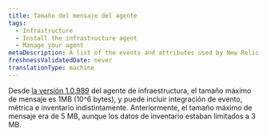 ```yaml
---
title: Tamaño del mensaje del agente
tags:
  - Infrastructure
  - Install the infrastructure agent
  - Manage your agent
metaDescription: A list of the events and attributes used by New Relic's infrastructure agent to collect and store your host data.
freshnessValidatedDate: never
translationType: machine
---
```


Desde [la versión 1.0.989](/docs/release-notes/infrastructure-release-notes/infrastructure-agent-release-notes) del agente de infraestructura, el tamaño máximo de mensaje es 1MB (10^6 bytes), y puede incluir integración de evento, métrica e inventario indistintamente. Anteriormente, el tamaño máximo de mensaje era de 5 MB, aunque los datos de inventario estaban limitados a 3 MB.
